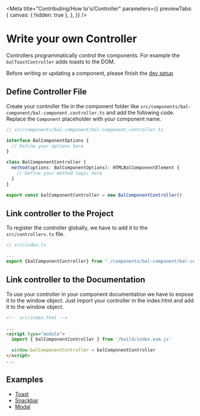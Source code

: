 
<Meta
  title="Contributing/How to's/Controller"
  parameters={{
    previewTabs: {
      canvas: { hidden: true },
    },
  }}
/>

# Write your own Controller

Controllers programmatically control the components. For example the `balToastController` adds toasts to the DOM.

Before writing or updating a component, please finish the [dev setup](?path=/docs/contributing-dev-setup--page)

## Define Controller File

Create your controller file in the component folder like `src/components/bal-component/bal-component.controller.ts` and add the following code.
Replace the `Component` placeholder with your component name.

```typescript
// src/components/bal-component/bal-component.controller.ts

interface BalComponentOptions {
  // Define your options here
}

class BalComponentController {
  method(options: BalComponentOptions): HTMLBalComponentElement {
    // Define your method logic here
  }
}

export const balComponentController = new BalComponentController()
```

## Link controller to the Project

To register the controller globally, we have to add it to the `src/controllers.ts` file.

```typescript
// src/index.ts

...
export {balComponentController} from "./components/bal-component/bal-component.controller";

```

## Link controller to the Documentation

To use your controller in your component documentation we have to expose it to the window object.
Just import your controller in the index.html and add it to the window object.

```html
<!-- src/index.html -->

...
<script type="module">
  import { balComponentController } from '/build/index.esm.js'

  window.balComponentController = balComponentController
</script>
...
```

## Examples

- [Toast](?path=/docs/components-toast--basic)
- [Snackbar](?path=/docs/components-snackbar--basic)
- [Modal](?path=/docs/components-modal--basic)

<bal-doc-github link="D:/Baloise/projects/baloise-incubator/design-system/packages/components/src/stories/contributing/how-to's/01-controller.stories.mdx"></bal-doc-github>
